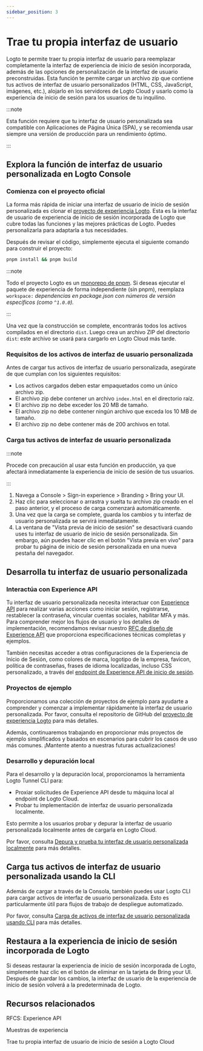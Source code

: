 ```yaml
---
sidebar_position: 3
---
```


# Trae tu propia interfaz de usuario

Logto te permite traer tu propia interfaz de usuario para reemplazar completamente la interfaz de experiencia de inicio de sesión incorporada, además de las opciones de personalización de la interfaz de usuario preconstruidas. Esta función te permite cargar un archivo zip que contiene tus activos de interfaz de usuario personalizados (HTML, CSS, JavaScript, imágenes, etc.), alojarlo en los servidores de Logto Cloud y usarlo como la experiencia de inicio de sesión para los usuarios de tu inquilino.

:::note

Esta función requiere que tu interfaz de usuario personalizada sea compatible con Aplicaciones de Página Única (SPA), y se recomienda usar siempre una versión de producción para un rendimiento óptimo.

:::

## Explora la función de interfaz de usuario personalizada en Logto Console

### Comienza con el proyecto oficial

La forma más rápida de iniciar una interfaz de usuario de inicio de sesión personalizada es clonar el [proyecto de experiencia Logto](https://github.com/logto-io/logto/tree/master/packages/experience). Esta es la interfaz de usuario de experiencia de inicio de sesión incorporada de Logto que cubre todas las funciones y las mejores prácticas de Logto. Puedes personalizarla para adaptarla a tus necesidades.

Después de revisar el código, simplemente ejecuta el siguiente comando para construir el proyecto:

```bash
pnpm install && pnpm build
```

:::note

Todo el proyecto Logto es un [monorepo de pnpm](https://pnpm.io/workspaces). Si deseas ejecutar el paquete de experiencia de forma independiente (sin pnpm), reemplaza `workspace:` _dependencias en package.json con números de versión específicos (como `^1.0.0`)._

:::

Una vez que la construcción se complete, encontrarás todos los activos compilados en el directorio `dist`. Luego crea un archivo ZIP del directorio `dist`: este archivo se usará para cargarlo en Logto Cloud más tarde.

### Requisitos de los activos de interfaz de usuario personalizada

Antes de cargar tus activos de interfaz de usuario personalizada, asegúrate de que cumplan con los siguientes requisitos:

- Los activos cargados deben estar empaquetados como un único archivo zip.
- El archivo zip debe contener un archivo `index.html` en el directorio raíz.
- El archivo zip no debe exceder los 20 MB de tamaño.
- El archivo zip no debe contener ningún archivo que exceda los 10 MB de tamaño.
- El archivo zip no debe contener más de 200 archivos en total.

### Carga tus activos de interfaz de usuario personalizada

:::note

Procede con precaución al usar esta función en producción, ya que afectará inmediatamente la experiencia de inicio de sesión de tus usuarios.

:::

1. Navega a <CloudLink to="/sign-in-experience/branding">Console > Sign-in experience > Branding > Bring your UI</CloudLink>.
2. Haz clic para seleccionar o arrastra y suelta tu archivo zip creado en el paso anterior, y el proceso de carga comenzará automáticamente.
3. Una vez que la carga se complete, guarda los cambios y tu interfaz de usuario personalizada se servirá inmediatamente.
4. La ventana de "Vista previa de inicio de sesión" se desactivará cuando uses tu interfaz de usuario de inicio de sesión personalizada. Sin embargo, aún puedes hacer clic en el botón "Vista previa en vivo" para probar tu página de inicio de sesión personalizada en una nueva pestaña del navegador.

## Desarrolla tu interfaz de usuario personalizada

### Interactúa con Experience API

Tu interfaz de usuario personalizada necesita interactuar con [Experience API](https://openapi.logto.io/group/endpoint-experience) para realizar varias acciones como iniciar sesión, registrarse, restablecer la contraseña, vincular cuentas sociales, habilitar MFA y más. Para comprender mejor los flujos de usuario y los detalles de implementación, recomendamos revisar nuestro [RFC de diseño de Experience API](https://github.com/logto-io/rfcs/blob/master/draft/0004-experience-api.md) que proporciona especificaciones técnicas completas y ejemplos.

También necesitas acceder a otras configuraciones de la Experiencia de Inicio de Sesión, como colores de marca, logotipo de la empresa, favicon, política de contraseñas, frases de idioma localizadas, incluso CSS personalizado, a través del [endpoint de Experience API de inicio de sesión](https://openapi.logto.io/operation/operation-getsigninexperienceconfig).

### Proyectos de ejemplo

Proporcionamos una colección de proyectos de ejemplo para ayudarte a comprender y comenzar a implementar rápidamente la interfaz de usuario personalizada. Por favor, consulta el repositorio de GitHub del [proyecto de experiencia Logto](https://github.com/logto-io/experience-samples) para más detalles.

Además, continuaremos trabajando en proporcionar más proyectos de ejemplo simplificados y basados en escenarios para cubrir los casos de uso más comunes. ¡Mantente atento a nuestras futuras actualizaciones!

### Desarrollo y depuración local

Para el desarrollo y la depuración local, proporcionamos la herramienta Logto Tunnel CLI para:

- Proxiar solicitudes de Experience API desde tu máquina local al endpoint de Logto Cloud.
- Probar tu implementación de interfaz de usuario personalizada localmente.

Esto permite a los usuarios probar y depurar la interfaz de usuario personalizada localmente antes de cargarla en Logto Cloud.

Por favor, consulta [Depura y prueba tu interfaz de usuario personalizada localmente](/customization/bring-your-ui/debug-and-test-your-custom-ui-locally/) para más detalles.

## Carga tus activos de interfaz de usuario personalizada usando la CLI

Además de cargar a través de la Consola, también puedes usar Logto CLI para cargar activos de interfaz de usuario personalizada. Esto es particularmente útil para flujos de trabajo de despliegue automatizado.

Por favor, consulta [Carga de activos de interfaz de usuario personalizada usando CLI](/customization/bring-your-ui/upload-custom-ui-assets-using-cli/) para más detalles.

## Restaura a la experiencia de inicio de sesión incorporada de Logto

Si deseas restaurar la experiencia de inicio de sesión incorporada de Logto, simplemente haz clic en el botón de eliminar en la tarjeta de Bring your UI. Después de guardar los cambios, la interfaz de usuario de la experiencia de inicio de sesión volverá a la predeterminada de Logto.

## Recursos relacionados

<Url href="https://github.com/logto-io/rfcs/blob/master/draft/0004-experience-api.md#2-sign-in-with-username--password-and-fulfill-email">
  RFCS: Experience API
</Url>

<Url href="https://github.com/logto-io/experience-samples">Muestras de experiencia</Url>

<Url href="https://blog.logto.io/bring-your-own-ui">
  Trae tu propia interfaz de usuario de inicio de sesión a Logto Cloud
</Url>
